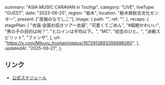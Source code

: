   summary: "ASIA MUSIC CARAVAN in Tochigi",
  category: "LIVE",
  liveType: "GUEST",
  date: "2023-06-25",
  region: "栃木",
  location: "栃木県総合文化センター",
  present: ["高嶺のなでしこ"],
  image: {
    path: "",
    ref: "",
  },
  recaps: {
    stagePlan: [
      "衣装:全国お招きツアー衣装",
      "可愛くてごめん",
      "#超絶かわいい",
      "男の子の目的は何？",
      "ヒロインは平均以下。",
      "MC",
      "初恋のひと。",
      "決戦スピリット",
      "ファンサ",
    ],
    url: "https://x.com/Mikuru_hositani/status/1672913893356896260",
  },
  updatedAt: "2025-06-21",
};

## リンク

- [公式スケジュール](https://takanenonadeshiko.jp/?p=1054)
